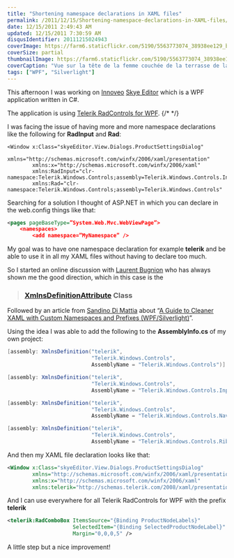 ```yaml
---
title: "Shortening namespace declarations in XAML files"
permalink: /2011/12/15/Shortening-namespace-declarations-in-XAML-files/
date: 12/15/2011 2:49:43 AM
updated: 12/15/2011 7:30:59 AM
disqusIdentifier: 20111215024943
coverImage: https://farm6.staticflickr.com/5190/5563773074_38938ee129_b.jpg
coverSize: partial
thumbnailImage: https://farm6.staticflickr.com/5190/5563773074_38938ee129_q.jpg
coverCaption: "Vue sur la tête de la femme couchée de la terrasse de la villa cannelle, Le Diamant, Martinique"
tags: ["WPF", "Silverlight"]
---
```

<!--[![Vue sur la tête de la femme couchée de la terrasse de la villa cannelle](http://farm6.staticflickr.com/5190/5563773074_38938ee129_m.jpg)](http://www.flickr.com/photos/laurentkempe/5563773074/ "Vue sur la tête de la femme couchée de la terrasse de la villa cannelle by Laurent Kempé, on Flickr")-->
This afternoon I was working on [Innoveo](http://www.innoveo.com/) [Skye Editor](http://www.innoveo.com/SoftwareSolution.aspx) which is a WPF application written in C#. 

The application is using [Telerik RadControls for WPF](http://www.telerik.com/products/wpf.aspx). 
{/* <!-- more --> */}

I was facing the issue of having more and more namespace declarations like the following for **RadInput** and **Rad**:


```xaml
<Window x:Class="skyeEditor.View.Dialogs.ProductSettingsDialog"
        xmlns="http://schemas.microsoft.com/winfx/2006/xaml/presentation"
        xmlns:x="http://schemas.microsoft.com/winfx/2006/xaml"
        xmlns:RadInput="clr-namespace:Telerik.Windows.Controls;assembly=Telerik.Windows.Controls.Input"
        xmlns:Rad="clr-namespace:Telerik.Windows.Controls;assembly=Telerik.Windows.Controls"
```

Searching for a solution I thought of ASP.NET in which you can declare in the web.config things like that:

```xml
<pages pageBaseType=”System.Web.Mvc.WebViewPage”>
    <namespaces>
        <add namespace=”MyNamespace” />
```

My goal was to have one namespace declaration for example **telerik** and be able to use it in all my XAML files without having to declare too much. 

So I started an online discussion with [Laurent Bugnion](http://www.galasoft.ch/intro_en.html) who has always shown me the good direction, which in this case is the 

> ### [XmlnsDefinitionAttribute](http://msdn.microsoft.com/en-us/library/system.windows.markup.xmlnsdefinitionattribute.aspx) Class

Followed by an article from [Sandino Di Mattia](http://blog.sandrinodimattia.net/) about “[A Guide to Cleaner XAML with Custom Namespaces and Prefixes (WPF/Silverlight)](http://www.codeproject.com/KB/silverlight/xaml_custom_namespaces.aspx?adcid=2499&azid=85&PageFlow=FixedWidth)”.

Using the idea I was able to add the following to the **AssemblyInfo.cs** of my own project:

```csharp
[assembly: XmlnsDefinition("telerik",
                           "Telerik.Windows.Controls",
                           AssemblyName = "Telerik.Windows.Controls")]

[assembly: XmlnsDefinition("telerik",
                           "Telerik.Windows.Controls",
                           AssemblyName = "Telerik.Windows.Controls.Input")]

[assembly: XmlnsDefinition("telerik",
                           "Telerik.Windows.Controls",
                           AssemblyName = "Telerik.Windows.Controls.Navigation")]

[assembly: XmlnsDefinition("telerik",
                           "Telerik.Windows.Controls",
                           AssemblyName = "Telerik.Windows.Controls.RibbonView")]
```
And then my XAML file declaration looks like that:


```xml
<Window x:Class="skyeEditor.View.Dialogs.ProductSettingsDialog"
        xmlns="http://schemas.microsoft.com/winfx/2006/xaml/presentation"
        xmlns:x="http://schemas.microsoft.com/winfx/2006/xaml"
        xmlns:telerik="http://schemas.telerik.com/2008/xaml/presentation"
```

And I can use everywhere for all Telerik RadControls for WPF with the prefix **telerik** 

```xml
<telerik:RadComboBox ItemsSource="{Binding ProductNodeLabels}"
                     SelectedItem="{Binding SelectedProductNodeLabel}"
                     Margin="0,0,0,5" />
```

A little step but a nice improvement!
